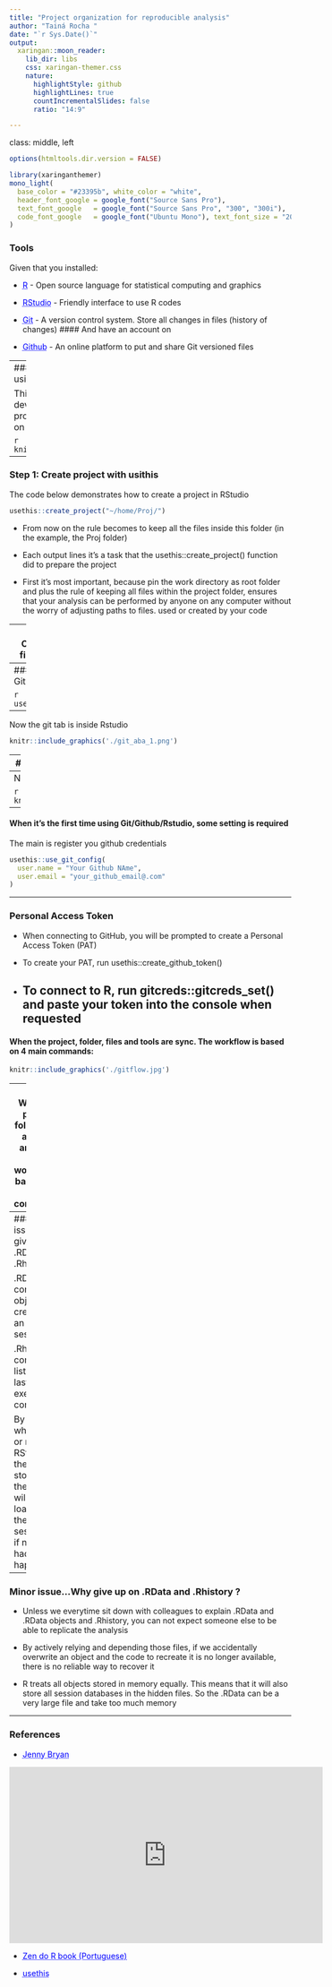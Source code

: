 ```yaml
---
title: "Project organization for reproducible analysis"
author: "Tainá Rocha "
date: "`r Sys.Date()`"
output: 
  xaringan::moon_reader:
    lib_dir: libs
    css: xaringan-themer.css
    nature:
      highlightStyle: github
      highlightLines: true
      countIncrementalSlides: false
      ratio: "14:9" 

---
```


class: middle, left

```r
options(htmltools.dir.version = FALSE)
```

```r
library(xaringanthemer)
mono_light(
  base_color = "#23395b", white_color = "white",
  header_font_google = google_font("Source Sans Pro"),
  text_font_google   = google_font("Source Sans Pro", "300", "300i"),
  code_font_google   = google_font("Ubuntu Mono"), text_font_size = "20px"
)
```

### Tools
Given that you installed:

- <a href="https://www.r-project.org/" style="color: blue; text-decoration: underline;text-decoration-style: dotted;">R</a> - Open source language for statistical computing and graphics 

- <a href="https://www.rstudio.com/products/rstudio/download/" style="color: blue; text-decoration: underline;text-decoration-style: dotted;">RStudio</a> - Friendly interface to use R codes 

-  <a href="https://git-scm.com/book/en/v2/Getting-Started-Installing-Git" style="color: blue; text-decoration: underline;text-decoration-style: dotted;">Git</a> - A version control system. Store all changes in files (history of changes)
#### And have an account on

-  <a href="https://github.com/" style="color: blue; text-decoration: underline;text-decoration-style: dotted;">Github</a> -  An online platform to put and share Git versioned files

---
### To work with those tools simplify using usethis package 

This package helps entire R/Rstudio development flow.
- create files
- projects
- use Git
- create repositories on GitHub
- create packages

```r

knitr::include_graphics('./logo.png')
```

---

### Step 1: Create project with __usithis__

The code below demonstrates how to create a project in RStudio
```r
usethis::create_project("~/home/Proj/")
```

- From now on the rule becomes to keep all the files inside this folder (in the example, the Proj folder)

- Each output lines it's a task that the usethis::create_project() function did to prepare the project 

- First it's most important, because pin the work directory as root folder and plus the rule of keeping all files within the project folder, ensures that your analysis can be performed by anyone on any computer without the worry of adjusting paths to files. used or created by your code

---
### Step 2: Organization of files and folders

-  data-raw/: draft scripts and raw data

- data/: To save the structured data (those ready to be analyzed and generate results that we want) 

- R/: only R scripts with functions. The idea is to store in a commonplace everything that we use as an internal tool for the analysis, even as what we want other people to be able to use

-  docs/: If you need to build websites, reports, static dashboards (flexdashboard) related to your project, you can create a folder called docs/ in the root of your project to store these files

- inst/ : Any other file type that does not fit in the previous folders can be placed in the inst/ folder

---
### Step 3: Add Git 

```r
usethis::use_git()
```
--
Now the git tab is inside Rstudio

```r
knitr::include_graphics('./git_aba_1.png')
```
---
### Setp 4: Add local folder project to Github

```r
usethis::use_github()
```
--
Now the Project is also a Repository in Github

```r
knitr::include_graphics('./Proj_github.png')
```

---
#### When it's the first time using Git/Github/Rstudio, some setting is required

The main is register you github credentials  

```r
usethis::use_git_config(
  user.name = "Your Github NAme",
  user.email = "your_github_email@.com"
)

```
---

### Personal Access Token

- When connecting to GitHub, you will be prompted to create a Personal Access Token (PAT)

- To create your PAT, run usethis::create_github_token()

- To connect to R, run gitcreds::gitcreds_set() and paste your token into the console when requested
---

#### When the project, folder, files and tools are sync. The workflow is based on 4 main commands:

```r
knitr::include_graphics('./gitflow.jpg')
```
---
#### When the project, folder, files and tols are sync. The workflow is based on 4 main commands:


```r
knitr::include_graphics('./aba_git.png')
```
---
### Minor issue...Why give up on .RData and .Rhistory ?

.RData contains all objects created by an R session

.Rhistory contains a list of the last executed commands


By default when open or reopen RStudio, the content stored in these files will be loaded in the current session as if nothing had happened

---
### Minor issue...Why give up on .RData and .Rhistory ?

- Unless we everytime sit down with colleagues to explain .RData and .RData objects and .Rhistory, you can not expect someone else to be able to replicate the analysis

- By actively relying and depending those files, if we accidentally overwrite an object and the code to recreate it is no longer available, there is no reliable way to recover it

- R treats all objects stored in memory equally. This means that it will also store all session databases in the hidden files. So the .RData can be a very large file and take too much memory

---

### References 


- <a href="https://jennybryan.org/" style="color: blue; text-decoration: underline;text-decoration-style: dotted;">Jenny Bryan</a> 

<iframe width="560" height="315" src="https://www.youtube.com/embed/ZCeBnQBQ1h8" frameborder="0" allow="accelerometer; autoplay; encrypted-media; gyroscope; picture-in-picture" allowfullscreen></iframe>

- <a href="https://curso-r.github.io/zen-do-r/" style="color: blue; text-decoration: underline;text-decoration-style: dotted;">Zen do R book (Portuguese)</a> 

- <a href="https://usethis.r-lib.org/index.html" style="color: blue; text-decoration: underline;text-decoration-style: dotted;">usethis</a>


